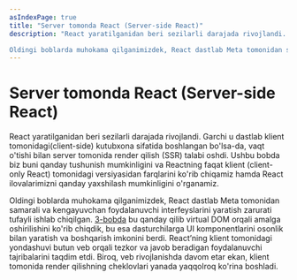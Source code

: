```yaml
---
asIndexPage: true
title: "Server tomonda React (Server-side React)"
description: "React yaratilganidan beri sezilarli darajada rivojlandi. Garchi u dastlab klient tomonidagi(client-side) kutubxona sifatida boshlangan bo'lsa-da, vaqt o'tishi bilan server tomonida render qilish (SSR) talabi oshdi. Ushbu bobda biz buni qanday tushunish mumkinligini va Reactning faqat klient (client-only React) tomonidagi versiyasidan farqlarini ko'rib chiqamiz hamda React ilovalarimizni qanday yaxshilash mumkinligini o'rganamiz.

Oldingi boblarda muhokama qilganimizdek, React dastlab Meta tomonidan samarali va kengayuvchan foydalanuvchi interfeyslarini yaratish zarurati tufayli ishlab chiqilgan. [3-bobda](/docs/react/virtual-dom) bu qanday qilib virtual DOM orqali amalga oshirilishini ko'rib chiqdik, bu esa dasturchilarga UI komponentlarini osonlik bilan yaratish va boshqarish imkonini berdi. React’ning klient tomonidagi yondashuvi butun veb orqali tezkor va javob beradigan foydalanuvchi tajribalarini taqdim etdi. Biroq, veb rivojlanishda davom etar ekan, klient tomonida render qilishning cheklovlari yanada yaqqolroq ko'rina boshladi."
---
```


# Server tomonda React (Server-side React)

React yaratilganidan beri sezilarli darajada rivojlandi. Garchi u dastlab klient tomonidagi(client-side) kutubxona sifatida boshlangan bo'lsa-da, vaqt o'tishi bilan server tomonida render qilish (SSR) talabi oshdi. Ushbu bobda biz buni qanday tushunish mumkinligini va Reactning faqat klient (client-only React) tomonidagi versiyasidan farqlarini ko'rib chiqamiz hamda React ilovalarimizni qanday yaxshilash mumkinligini o'rganamiz.

Oldingi boblarda muhokama qilganimizdek, React dastlab Meta tomonidan samarali va kengayuvchan foydalanuvchi interfeyslarini yaratish zarurati tufayli ishlab chiqilgan. [3-bobda](/docs/react/virtual-dom) bu qanday qilib virtual DOM orqali amalga oshirilishini ko'rib chiqdik, bu esa dasturchilarga UI komponentlarini osonlik bilan yaratish va boshqarish imkonini berdi. React’ning klient tomonidagi yondashuvi butun veb orqali tezkor va javob beradigan foydalanuvchi tajribalarini taqdim etdi. Biroq, veb rivojlanishda davom etar ekan, klient tomonida render qilishning cheklovlari yanada yaqqolroq ko'rina boshladi.
